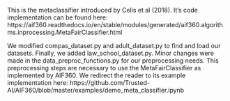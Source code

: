This is the metaclassifier introduced by Celis et al (2018). It's code implementation can be found here: https://aif360.readthedocs.io/en/stable/modules/generated/aif360.algorithms.inprocessing.MetaFairClassifier.html  

We modified compas_dataset.py and adult_dataset.py to find and load our datasets. Finally, we added law_school_dataset.py. Minor changes were made in the data_preproc_functions.py for our preprocessing needs. This preprocessing steps are necessary to use the MetaFairClassifier as implemented by AIF360. We redirect the reader to its example implementation here: https://github.com/Trusted-AI/AIF360/blob/master/examples/demo_meta_classifier.ipynb
